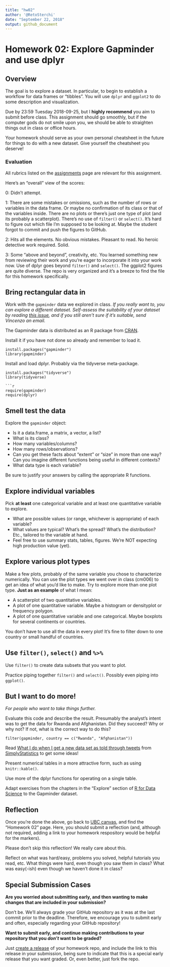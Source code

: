 ```yaml
---
title: "hw02"
author: '@RetoSterchi'
date: "September 22, 2018"
output: github_document
---
```


# Homework 02: Explore Gapminder and use dplyr

## Overview

The goal is to explore a dataset. In particular, to begin to establish a workflow for data frames or "tibbles". You will use `dplyr` and `ggplot2` to do some description and visualization.

Due by 23:59 Tuesday 2018-09-25, but I **highly recommend** you aim to submit before class. This assignment should go smoothly, but if the computer gods do not smile upon you, we should be able to straighten things out in class or office hours.

Your homework should serve as your own personal cheatsheet in the future for things to do with a new dataset. Give yourself the cheatsheet you deserve!

### Evaluation

All rubrics listed on the [assignments](http://stat545.com/Classroom/assignments/) page are relevant for this assignment.

Here's an "overall" view of the scores:

0: Didn't attempt.

1: There are some mistakes or omissions, such as the number of rows or variables in the data frame. Or maybe no confirmation of its class or that of the variables inside. There are no plots or there's just one type of plot (and its probably a scatterplot). There's no use of `filter()` or `select()`. It's hard to figure out which file I'm supposed to be looking at. Maybe the student forgot to commit and push the figures to GitHub.

2: Hits all the elements. No obvious mistakes. Pleasant to read. No heroic detective work required. Solid.

3: Some "above and beyond", creativity, etc. You learned something new from reviewing their work and you're eager to incorporate it into your work now. Use of dplyr goes beyond `filter()` and `select()`. The ggplot2 figures are quite diverse. The repo is very organized and it's a breeze to find the file for this homework specifically.

## Bring rectangular data in

Work with the `gapminder` data we explored in class. *If you really want to, you can explore a different dataset. Self-assess the suitability of your dataset by reading [this issue](https://github.com/STAT545-UBC/Discussion/issues/115), and if you still aren't sure if it's suitable, send Vincenzo an email.*

The Gapminder data is distributed as an R package from [CRAN](https://cran.r-project.org/web/packages/gapminder/index.html).

Install it if you have not done so already and remember to load it.

```
install.packages("gapminder")
library(gapminder)
```

Install and load dplyr. Probably via the tidyverse meta-package.

```
install.packages("tidyverse")
library(tidyverse)

```r
require(gapminder)
require(dplyr)
```

## Smell test the data

Explore the `gapminder` object:

* Is it a data.frame, a matrix, a vector, a list?
* What is its class?
* How many variables/columns?
* How many rows/observations?
* Can you get these facts about "extent" or "size" in more than one way? Can you imagine different functions being useful in different contexts?
* What data type is each variable?

Be sure to justify your answers by calling the appropriate R functions. 

## Explore individual variables

Pick __at least__ one categorical variable and at least one quantitative variable to explore.

* What are possible values (or range, whichever is appropriate) of each variable?
* What values are typical? What's the spread? What's the distribution? Etc., tailored to the variable at hand.
* Feel free to use summary stats, tables, figures. We're NOT expecting high production value (yet).

## Explore various plot types

Make a few plots, probably of the same variable you chose to characterize numerically. You can use the plot types we went over in class (cm006) to get an idea of what you'd like to make. Try to explore more than one plot type. **Just as an example** of what I mean:

* A scatterplot of two quantitative variables.
* A plot of one quantitative variable. Maybe a histogram or densityplot or frequency polygon.
* A plot of one quantitative variable and one categorical. Maybe boxplots for several continents or countries.

You don't have to use all the data in every plot! It's fine to filter down to one country or small handful of countries.

## Use `filter()`, `select()` and `%>%`

Use `filter()` to create data subsets that you want to plot.

Practice piping together `filter()` and `select()`. Possibly even piping into `ggplot()`.

## But I want to do more!

*For people who want to take things further.*

Evaluate this code and describe the result. Presumably the analyst's intent was to get the data for Rwanda and Afghanistan. Did they succeed? Why or why not? If not, what is the correct way to do this?

```
filter(gapminder, country == c("Rwanda", "Afghanistan"))
```

Read [What I do when I get a new data set as told through tweets](http://simplystatistics.org/2014/06/13/what-i-do-when-i-get-a-new-data-set-as-told-through-tweets/) from [SimplyStatistics](http://simplystatistics.org) to get some ideas!

Present numerical tables in a more attractive form, such as using `knitr::kable()`.

Use more of the dplyr functions for operating on a single table.

Adapt exercises from the chapters in the "Explore" section of [R for Data Science](http://r4ds.had.co.nz) to the Gapminder dataset.

## Reflection

Once you're done the above, go back to [UBC canvas](https://canvas.ubc.ca/), and find the "Homework 02" page. Here, you should submit a reflection (and, although not required, adding a link to your homework respository would be helpful for the markers). 

Please don't skip this reflection! We really care about this.

Reflect on what was hard/easy, problems you solved, helpful tutorials you read, etc. What things were hard, even though you saw them in class? What was easy(-ish) even though we haven't done it in class?

## Special Submission Cases

**Are you worried about submitting early, and then wanting to make changes that are included in your submission?**

Don't be. We'll always grade your GitHub repository as it was at the last commit prior to the deadline. Therefore, we encourage you to submit early and often, especially regarding your GitHub repository!

**Want to submit early, and continue making contributions to your repository that you _don't_ want to be graded?**

Just [create a release](https://help.github.com/articles/creating-releases/) of your homework repo, and include the link to this release in your submission, being sure to indicate that this is a special early release that you want graded. Or, even better, just fork the repo.